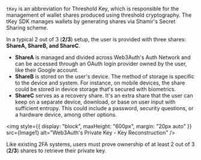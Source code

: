 
`tKey` is an abbreviation for Threshold Key, which is responsible for the management of wallet shares produced using threshold cryptography. The tKey
SDK manages wallets by generating shares via Shamir's Secret Sharing scheme.

In a typical 2 out of 3 (**2/3**) setup, the user is provided with three shares: **ShareA, ShareB, and ShareC**.

- **ShareA** is managed and divided across Web3Auth's Auth Network and can be accessed through an OAuth login provider owned by the user, like their
  Google account.
- **ShareB** is stored on the user's device. The method of storage is specific to the device and system. For instance, on mobile devices, the share
  could be stored in device storage that's secured with biometrics.
- **ShareC** serves as a recovery share. It's an extra share that the user can keep on a separate device, download, or base on user input with
  sufficient entropy. This could include a password, security questions, or a hardware device, among other options.

<img style={{ display: "block", maxHeight: "600px", margin: "20px auto" }} src={Image1} alt="Web3Auth's Private Key - Key Reconstruction" />

Like existing 2FA systems, users must prove ownership of at least 2 out of 3 (**2/3**) shares to retrieve their private key.
